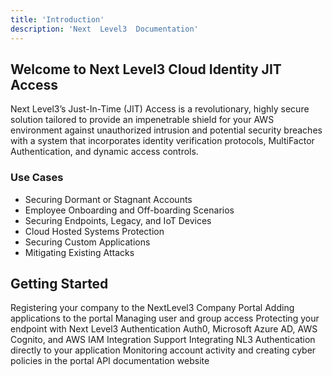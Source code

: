 ---
title: 'Introduction'
description: 'Next  Level3  Documentation'
---
## Welcome  to  Next  Level3  Cloud  Identity  JIT  Access

Next Level3’s Just-In-Time (JIT) Access is a revolutionary, highly secure solution tailored to provide an impenetrable shield for your AWS environment against unauthorized intrusion and potential security breaches with a system that incorporates identity verification protocols, MultiFactor Authentication, and dynamic access controls.

### Use Cases

- Securing Dormant or Stagnant Accounts
- Employee Onboarding and Off-boarding Scenarios
- Securing Endpoints, Legacy, and IoT Devices
- Cloud Hosted Systems Protection
- Securing Custom Applications
- Mitigating Existing Attacks

## Getting Started

<CardGroup cols={2}>
  <Card
    title="Setting  up  your  Account"
    icon="user"
    href="/Features/Account Setup"
  >
    Registering your company to the NextLevel3 Company Portal
  </Card>
  <Card
    title="Securing  your  Applications"
    icon="shield"
    href="/Features/Securing your Applications"
  >
    Adding applications to the portal
  </Card>
  <Card
    title="Setting  up  End  Users"
    icon="mobile-screen-button"
    href="/Features/User Management"
  >
    Managing user and group access
  </Card>
  <Card
    title="Protecting  your  Endpoints"
    href="/Features/Endpoint Protection"
    icon="desktop">
    Protecting your endpoint with Next Level3 Authentication
  </Card>
  <Card
    title="Integrating  your  Identity  Provider"
    href="/Features/Integrating your Identity Provider"
    icon="address-card"
    >
    Auth0, Microsoft Azure AD, AWS Cognito, and AWS IAM Integration Support
  </Card>
  <Card
    title="Native Language Integrations"
    href="/Features/Native Language Integrations"
    icon="code"
    >
    Integrating NL3 Authentication directly to your application
  </Card>
  <Card 
    title="Cyber  Policies  and  Monitoring  Activity" 
    href="/Features/Cyber Policies and Activity Logs" 
    icon="user-lock"
    >
    Monitoring account activity and creating cyber policies in the portal
  </Card>
  <Card
    title="Using  Next  Level3  API"
    href="https://api.nextlevel3.com/nl3/api/swagger-ui/index.html#/"
    icon="code"
    >
    API documentation website
  </Card>
</CardGroup>